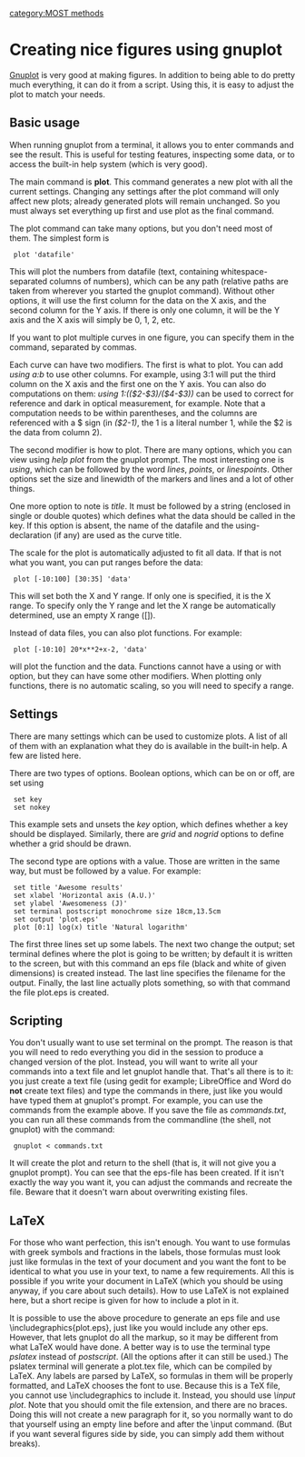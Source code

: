 {{MOST}}
[[category:MOST methods]]
=Creating nice figures using gnuplot=
[http://www.gnuplot.info/ Gnuplot] is very good at making figures.  In addition to being able to do pretty much everything, it can do it from a script.  Using this, it is easy to adjust the plot to match your needs.

==Basic usage==
When running gnuplot from a terminal, it allows you to enter commands and see the result.  This is useful for testing features, inspecting some data, or to access the built-in help system (which is very good).

The main command is '''plot'''.  This command generates a new plot with all the current settings.  Changing any settings after the plot command will only affect new plots; already generated plots will remain unchanged.  So you must always set everything up first and use plot as the final command.

The plot command can take many options, but you don't need most of them.  The simplest form is
  plot 'datafile'
This will plot the numbers from datafile (text, containing whitespace-separated columns of numbers), which can be any path (relative paths are taken from wherever you started the gnuplot command).  Without other options, it will use the first column for the data on the X axis, and the second column for the Y axis.  If there is only one column, it will be the Y axis and the X axis will simply be 0, 1, 2, etc.

If you want to plot multiple curves in one figure, you can specify them in the command, separated by commas.

Each curve can have two modifiers.  The first is what to plot.  You can add ''using a:b'' to use other columns.  For example, using 3:1 will put the third column on the X axis and the first one on the Y axis.  You can also do computations on them: ''using 1:(($2-$3)/($4-$3))'' can be used to correct for reference and dark in optical measurement, for example.  Note that a computation needs to be within parentheses, and the columns are referenced with a $ sign (in ''($2-1)'', the 1 is a literal number 1, while the $2 is the data from column 2).

The second modifier is how to plot.  There are many options, which you can view using ''help plot'' from the gnuplot prompt.  The most interesting one is ''using'', which can be followed by the word ''lines'', ''points'', or ''linespoints''.  Other options set the size and linewidth of the markers and lines and a lot of other things.

One more option to note is ''title''.  It must be followed by a string (enclosed in single or double quotes) which defines what the data should be called in the key.  If this option is absent, the name of the datafile and the using-declaration (if any) are used as the curve title.

The scale for the plot is automatically adjusted to fit all data.  If that is not what you want, you can put ranges before the data:
  plot [-10:100] [30:35] 'data'
This will set both the X and Y range.  If only one is specified, it is the X range.  To specify only the Y range and let the X range be automatically determined, use an empty X range ([]).

Instead of data files, you can also plot functions.  For example:
  plot [-10:10] 20*x**2+x-2, 'data'
will plot the function and the data.  Functions cannot have a using or with option, but they can have some other modifiers.  When plotting only functions, there is no automatic scaling, so you will need to specify a range.

==Settings==
There are many settings which can be used to customize plots.  A list of all of them with an explanation what they do is available in the built-in help.  A few are listed here.

There are two types of options.  Boolean options, which can be on or off, are set using
  set key
  set nokey
This example sets and unsets the ''key'' option, which defines whether a key should be displayed.  Similarly, there are ''grid'' and ''nogrid'' options to define whether a grid should be drawn.

The second type are options with a value.  Those are written in the same way, but must be followed by a value.  For example:
  set title 'Awesome results'
  set xlabel 'Horizontal axis (A.U.)'
  set ylabel 'Awesomeness (J)'
  set terminal postscript monochrome size 18cm,13.5cm
  set output 'plot.eps'
  plot [0:1] log(x) title 'Natural logarithm'
The first three lines set up some labels.  The next two change the output; set terminal defines where the plot is going to be written; by default it is written to the screen, but with this command an eps file (black and white of given dimensions) is created instead.  The last line specifies the filename for the output.  Finally, the last line actually plots something, so with that command the file plot.eps is created.

==Scripting==
You don't usually want to use set terminal on the prompt.  The reason is that you will need to redo everything you did in the session to produce a changed version of the plot.  Instead, you will want to write all your commands into a text file and let gnuplot handle that.  That's all there is to it: you just create a text file (using gedit for example; LibreOffice and Word do '''not''' create text files) and type the commands in there, just like you would have typed them at gnuplot's prompt.  For example, you can use the commands from the example above.  If you save the file as ''commands.txt'', you can run all these commands from the commandline (the shell, not gnuplot) with the command:
  gnuplot < commands.txt
It will create the plot and return to the shell (that is, it will not give you a gnuplot prompt).  You can see that the eps-file has been created.  If it isn't exactly the way you want it, you can adjust the commands and recreate the file.  Beware that it doesn't warn about overwriting existing files.

==LaTeX==
For those who want perfection, this isn't enough.  You want to use formulas with greek symbols and fractions in the labels, those formulas must look just like formulas in the text of your document and you want the font to be identical to what you use in your text, to name a few requirements.  All this is possible if you write your document in LaTeX (which you should be using anyway, if you care about such details).  How to use LaTeX is not explained here, but a short recipe is given for how to include a plot in it.

It is possible to use the above procedure to generate an eps file and use \includegraphics{plot.eps}, just like you would include any other eps.  However, that lets gnuplot do all the markup, so it may be different from what LaTeX would have done.  A better way is to use the terminal type ''pslatex'' instead of ''postscript''.  (All the options after it can still be used.)  The pslatex terminal will generate a plot.tex file, which can be compiled by LaTeX.  Any labels are parsed by LaTeX, so formulas in them will be properly formatted, and LaTeX chooses the font to use.  Because this is a TeX file, you cannot use \includegraphics to include it.  Instead, you should use ''\input plot''.  Note that you should omit the file extension, and there are no braces.  Doing this will not create a new paragraph for it, so you normally want to do that yourself using an empty line before and after the \input command.  (But if you want several figures side by side, you can simply add them without breaks).